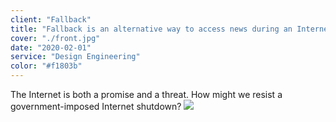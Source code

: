 ```yaml
---
client: "Fallback"
title: "Fallback is an alternative way to access news during an Internet shutdown."
cover: "./front.jpg"
date: "2020-02-01"
service: "Design Engineering"
color: "#f1803b"
---
```


The Internet is both a promise and a threat. How might we resist a government-imposed Internet shutdown?
![](./front.jpg)
